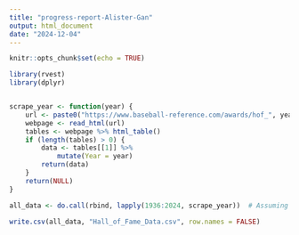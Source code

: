 ```yaml
---
title: "progress-report-Alister-Gan"
output: html_document
date: "2024-12-04"
---
```


```r
knitr::opts_chunk$set(echo = TRUE)
```

```r
library(rvest)
library(dplyr)


scrape_year <- function(year) {
    url <- paste0("https://www.baseball-reference.com/awards/hof_", year, ".shtml")
    webpage <- read_html(url)
    tables <- webpage %>% html_table()
    if (length(tables) > 0) {
        data <- tables[[1]] %>%
            mutate(Year = year)
        return(data)
    }
    return(NULL)
}

all_data <- do.call(rbind, lapply(1936:2024, scrape_year))  # Assuming 1936 is the first year

write.csv(all_data, "Hall_of_Fame_Data.csv", row.names = FALSE)

```


